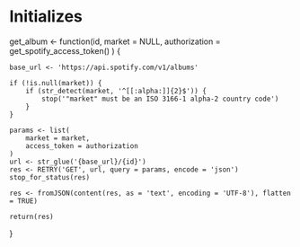 # Initializes 
get_album <- function(id,
                      market = NULL,
                      authorization = get_spotify_access_token()
                      ) {

    base_url <- 'https://api.spotify.com/v1/albums'

    if (!is.null(market)) {
        if (str_detect(market, '^[[:alpha:]]{2}$')) {
            stop('"market" must be an ISO 3166-1 alpha-2 country code')
        }
    }

    params <- list(
        market = market,
        access_token = authorization
    )
    url <- str_glue('{base_url}/{id}')
    res <- RETRY('GET', url, query = params, encode = 'json')
    stop_for_status(res)

    res <- fromJSON(content(res, as = 'text', encoding = 'UTF-8'), flatten = TRUE)

    return(res)
}


